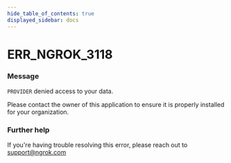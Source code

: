 ```yaml
---
hide_table_of_contents: true
displayed_sidebar: docs
---
```



# ERR_NGROK_3118

### Message

`PROVIDER` denied access to your data.

Please contact the owner of this application to ensure it is properly installed for your organization.

<ErrorDetails error="err_ngrok_3118" />

### Further help

If you're having trouble resolving this error, please reach out to [support@ngrok.com](mailto:support@ngrok.com?subject=Help%20with%20ERR_NGROK_3118)

